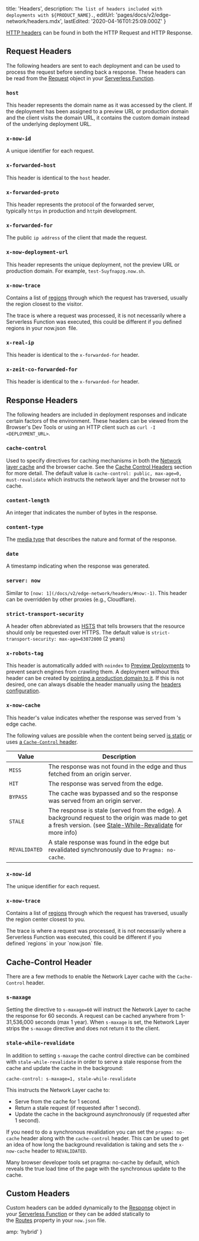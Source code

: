 
  title: 'Headers',
  description: `The list of headers included with deployments with ${PRODUCT_NAME}.`,
  editUrl: 'pages/docs/v2/edge-network/headers.mdx',
  lastEdited: '2020-04-16T01:25:09.000Z'
}

[HTTP headers](https://developer.mozilla.org/en-US/docs/Web/HTTP/Headers) can be found in both the HTTP Request and HTTP Response.

## Request Headers

The following headers are sent to each <ProductName /> deployment and can be used to process the request before sending back a response. These headers can be read from the [Request](https://nodejs.org/api/http.html#http_message_headers) object in your [Serverless Function](/docs/v2/serverless-functions/introduction/).

### `host`

This header represents the domain name as it was accessed by the client. If the deployment has been assigned to a preview URL or production domain and the client visits the domain URL, it contains the custom domain instead of the underlying deployment URL.

### `x-now-id`

A unique identifier for each request.

### `x-forwarded-host`

This header is identical to the `host` header.

### `x-forwarded-proto`

This header represents the protocol of the forwarded server, typically `https` in production and `http`in development.

### `x-forwarded-for`

The public `ip address` of the client that made the request.

### `x-now-deployment-url`

This header represents the unique deployment, not the preview URL or production domain. For example, `test-5uyfnapzg.now.sh`.

### `x-now-trace`

Contains a list of [regions](/docs/v2/platform/regions/) through which the request has traversed, usually the region closest to the visitor.

<Note>
  The trace is where a request was processed, it is not necessarily where a
  Serverless Function was executed, this could be different if you defined 
  <InlineCode>regions</InlineCode> in your <InlineCode>now.json</InlineCode>
   file.
</Note>

### `x-real-ip`

This header is identical to the `x-forwarded-for` header.

### `x-zeit-co-forwarded-for`

This header is identical to the `x-forwarded-for` header.

## Response Headers

The following headers are included in <ProductName /> deployment responses and indicate certain factors of the environment. These headers can be viewed from the Browser's Dev Tools or using an HTTP client such as `curl -I <DEPLOYMENT_URL>`.

### `cache-control`

Used to specify directives for caching mechanisms in both the [Network layer cache](/docs/v2/edge-network/caching/) and the browser cache. See the [Cache Control Headers](/docs/v2/edge-network/headers/#cache-control-header) section for more detail. The default value is `cache-control: public, max-age=0, must-revalidate` which instructs the network layer and the browser not to cache.

### `content-length`

An integer that indicates the number of bytes in the response.

### `content-type`

The [media type](https://developer.mozilla.org/en-US/docs/Web/HTTP/Basics_of_HTTP/MIME_types) that describes the nature and format of the response.

### `date`

A timestamp indicating when the response was generated.

### `server: now`

Similar to `[now: 1](/docs/v2/edge-network/headers/#now:-1)`. This header can be overridden by other proxies (e.g., Cloudflare).

### `strict-transport-security`

A header often abbreviated as [HSTS](https://developer.mozilla.org/en-US/docs/Glossary/HSTS) that tells browsers that the resource should only be requested over HTTPS. The default value is `strict-transport-security: max-age=63072000` (2 years)

### `x-robots-tag`

This header is automatically added with `noindex` to [Preview Deployments](/docs/v2/platform/deployments#preview) to prevent search engines from crawling them. A deployment without this header can be created by [pointing a production domain to it](https://vercel.com/docs/v2/custom-domains#adding-a-domain). If this is not desired, one can always disable the header manually using the [headers configuration](https://vercel.com/docs/configuration#project/headers).

### `x-now-cache`

This header's value indicates whether the response was served from <OrgName />'s edge cache.

The following values are possible when the content being served [is static](/docs/v2/edge-network/caching/#caching-static-files) or uses [a `Cache-Control` header](/docs/v2/edge-network/caching).

| Value         | Description                                                                                                                                                                                                           |
| ------------- | --------------------------------------------------------------------------------------------------------------------------------------------------------------------------------------------------------------------- |
| `MISS`        | The response was not found in the edge and thus fetched from an origin server.                                                                                                                                        |
| `HIT`         | The response was served from the edge.                                                                                                                                                                                |
| `BYPASS`      | The cache was bypassed and so the response was served from an origin server.                                                                                                                                          |
| `STALE`       | The response is stale (served from the edge). A background request to the origin was made to get a fresh version. (see [Stale-While-Revalidate](/docs/v2/edge-network/caching/#stale-while-revalidate) for more info) |
| `REVALIDATED` | A stale response was found in the edge but revalidated synchronously due to `Pragma: no-cache`.                                                                                                                       |

### `x-now-id`

The unique identifier for each request.

### `x-now-trace`

Contains a list of [regions](/docs/v2/platform/regions/) through which the request has traversed, usually the region center closest to you.

<Note>
  The trace is where a request was processed, it is not necessarily where a
  Serverless Function was executed, this could be different if you
  defined `regions` in your `now.json` file.
</Note>

## Cache-Control Header

There are a few methods to enable the Network Layer cache with the `Cache-Control` header.

### `s-maxage`

Setting the directive to `s-maxage=60` will instruct the Network Layer to cache the response for 60 seconds. A request can be cached anywhere from 1-31,536,000 seconds (max 1 year). When `s-maxage` is set, the Network Layer strips the `s-maxage` directive and does not return it to the client.

### `stale-while-revalidate`

In addition to setting `s-maxage` the cache control directive can be combined with `stale-while-revalidate` in order to serve a stale response from the cache and update the cache in the background:

```
cache-control: s-maxage=1, stale-while-revalidate
```

This instructs the Network Layer cache to:

- Serve from the cache for 1 second.
- Return a stale request (if requested after 1 second).
- Update the cache in the background asynchronously (if requested after 1 second).

If you need to do a synchronous revalidation you can set the `pragma: no-cache` header along with the `cache-control` header. This can be used to get an idea of how long the background revalidation is taking and sets the `x-now-cache` header to `REVALIDATED`.

<Note>
  Many browser developer tools set <InlineCode>pragma: no-cache</InlineCode> by
  default, which reveals the true load time of the page with the synchronous
  update to the cache.
</Note>

## Custom Headers

Custom headers can be added dynamically to the [Response](https://nodejs.org/api/http.html#http_response_setheader_name_value) object in your [Serverless Function](/docs/v2/serverless-functions/introduction/) or they can be added statically to the [Routes](/docs/configuration#routes/headers) property in your `now.json` file.


  amp: 'hybrid'
}
